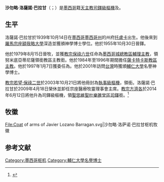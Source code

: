{{Blpsources|time=2020-01-05T08:01:49+00:00}}
{{NoteTA
|1=zh-hans:西尔维斯特; zh-hant:西爾維斯特; zh-hk:思維; zh-tw:思維;
}}
{{Spanish name|洛薩諾|巴拉甘}}
{{Infobox Christian leader
| type             = cardinal
| honorific-prefix = 
| name             = 沙勿略·洛薩諾·巴拉甘<br />Javier Lozano Barragán
| honorific-suffix = 
| title            = {{link-en|宗座醫療牧靈理事會|Pontifical Council for the Pastoral Care of Health Care Workers|宗座醫療牧靈理事會榮休主席}}
| image            = Javier Lozano Barragan.jpg
| image_size       = 
| appointed        = 1997年1月7日
| term             = 
| term_start       = 
| quashed          = 
| term_end         = 2009年4月18日
| predecessor      = {{link-en|傅倫里·安傑利尼|Fiorenzo Angelini}}
| opposed          = 
| successor        = {{link-en|茲厄格蒙特·齊莫夫斯基|Zygmunt Zimowski}}
| other_post       = [[聖思維聖杜樂雅堂|聖思維聖杜樂雅堂區領銜司鐸]]（2014年至今）
<!---------- Orders ---------->
| ordination       = 1955年10月30日
| ordained_by      = 
| consecration     = 1979年8月15日
| consecrated_by   = 
| cardinal         = 2003年10月21日
| created_cardinal_by = [[教宗若望·保祿二世|教宗若望·保祿二世]]
| rank             = [[樞機|執事級樞機]]（2003年－2014年）<br />司鐸級樞機（2014年至今）
<!---------- Personal details ---------->
| birth_name       = Javier Lozano Barragán
| birth_date       = {{birth date|df=yes|1933|01|26}}
| birth_place      = [[墨西哥|墨西哥]][[墨西哥州|墨西哥州]][[托盧卡|托盧卡]]
| death_date       = {{death date and age|2022|4|20|1933|1|26}}
| death_place      = [[意大利|意大利]][[羅馬|羅馬]]
| buried           = 
| nationality      = 墨西哥
| religion         = 天主教
| residence        = 
| profession       = 
| previous_post    = {{unbulleted list|努米底亞蒂尼薩領銜教區領銜主教（1979年－1984年）|[[天主教墨西哥城總教區|墨西哥城總教區輔理主教]]（1979年－1984年）|[[天主教薩卡特卡斯教區|薩卡特卡斯教區主教]]（1984年－1996年）|{{link-it|聖彌額爾總領天使堂 (執事級樞機領銜聖堂)|San Michele Arcangelo (diaconia)|聖彌額爾總領天使執事區領銜執事}}（2003年－2014年）}}
| alma_mater       = 
| signature_alt    = 
| coat_of_arms     = Coat of arms of Javier Lozano Barragan.svg
| coat_of_arms_alt = 
}}
'''沙勿略·洛薩諾·巴拉甘'''（{{lang-es|Javier Lozano Barragán}}；{{bd|1938年|1月26日|2022年|4月20日|catIdx=Javier Lozano Barragán}}）是[[墨西哥|墨西哥]]籍[[天主教|天主教]][[樞機|司鐸級樞機]]及{{link-en|宗座醫療牧靈理事會|Pontifical Council for the Pastoral Care of Health Care Workers|宗座醫療牧靈理事會榮休主席}}。

==生平==
洛薩諾·巴拉甘於1939年10月14日在[[墨西哥|墨西哥]][[墨西哥州|墨西哥州]]的州府[[托盧卡|托盧卡]]出生。他後來到[[羅馬|羅馬]][[宗座額我略大學|宗座額我略大學]]深造並獲頒神學博士學位。他於1955年10月30日晉鐸。

他於1979年8月15日晉牧，並獲[[教宗保祿六世|教宗保祿六世]]任命為[[天主教墨西哥城總教區|墨西哥城總教區輔理主教]]，領努米底亞蒂尼薩領銜教區主教銜。他於1984年至1996年期間擔任[[天主教薩卡特卡斯教區|薩卡特卡斯教區主教]]。他於1997年1月7日獲委任為{{link-en|宗座醫療牧靈理事會|Pontifical Council for the Pastoral Care of Health Care Workers|宗座醫療牧靈理事會主席}}。他於2001年訪問[[台灣|台灣]]時獲頒[[輔仁大學|輔仁大學]]名譽神學博士。

[[教宗若望·保祿二世|教宗若望·保祿二世]]於2003年10月21日將他冊封為[[樞機|執事級樞機]]，領{{link-it|聖彌額爾總領天使堂 (執事級樞機領銜聖堂)|San Michele Arcangelo (diaconia)|聖彌額爾總領天使執事區執事}}銜。洛薩諾·巴拉甘於2009年4月18日榮休並卸任宗座醫療牧靈理事會主席。[[教宗方濟各|教宗方濟各]]於2014年6月12日將他升為司鐸級樞機，領[[聖思維聖杜樂雅堂|聖思維聖杜樂雅堂區司鐸]]銜。<ref>{{cite web |last1=Miranda |first1=Salvador |title=Consistory of October 21, 2003 (IX) |url=https://webdept.fiu.edu/~mirandas/bios2003.htm |publisher=Florida International University |accessdate=2020-01-05 |archiveurl=https://web.archive.org/web/20200105110448/https://webdept.fiu.edu/~mirandas/bios2003.htm |archivedate=2020-01-05 |language=en}}</ref>

== 牧徽 ==
<gallery>
File:Coat of arms of Javier Lozano Barragan.svg|沙勿略·洛萨诺·巴拉甘枢机牧徽
</gallery>

== 参考文献 ==
{{reflist}}

{{樞機團}}
{{Authority control}}

[[Category:墨西哥枢机|Category:墨西哥枢机]]
[[Category:輔仁大學名譽博士|Category:輔仁大學名譽博士]]